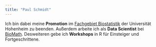 ```yaml
---
title: "Paul Schmidt"
---
```



Ich bin dabei meine **Promotion** im [Fachgebiet Biostatistik](https://www.uni-hohenheim.de/organisation/einrichtung/fg-biostatistik) der Universität Hohenheim zu beenden. Außerdem arbeite ich als **Data Scientist** bei [BioMath](https://www.biomath.de/). Desweiteren gebe ich **Workshops** in R für Einsteiger und Fortgeschrittene.


